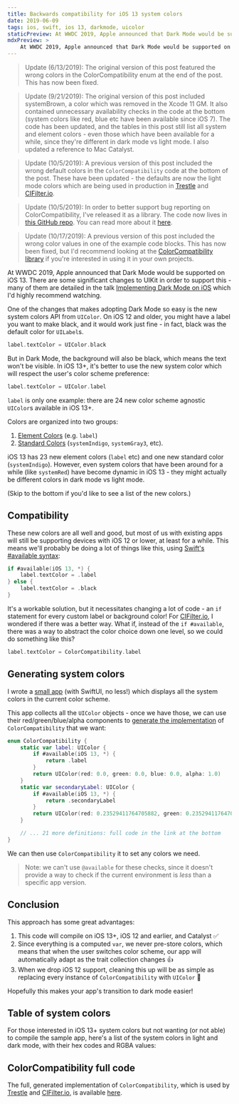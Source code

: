 ```yaml
---
title: Backwards compatibility for iOS 13 system colors
date: 2019-06-09
tags: ios, swift, ios 13, darkmode, uicolor
staticPreview: At WWDC 2019, Apple announced that Dark Mode would be supported on iOS 13. There are some significant changes to UIKit in order to support this - many of them are detailed in the talk Implementing Dark Mode on iOS which I'd highly recommend watching...
mdxPreview: >
    At WWDC 2019, Apple announced that Dark Mode would be supported on iOS 13. There are some significant changes to UIKit in order to support this - many of them are detailed in the talk [Implementing Dark Mode on iOS](https://developer.apple.com/videos/play/wwdc2019/214/) which I'd highly recommend watching...
---
```


> Update (6/13/2019): The original version of this post featured the wrong colors in the ColorCompatibility enum at the end of the post. This has now been fixed.

> Update (9/21/2019): The original version of this post included systemBrown, a color which was removed in the Xcode 11 GM. It also contained unnecessary availability checks in the code at the bottom (system colors like red, blue etc have been available since iOS 7). The code has been updated, and the tables in this post still list all system and element colors - even those which have been available for a while, since they're different in dark mode vs light mode. I also updated a reference to Mac Catalyst.

> Update (10/5/2019): A previous version of this post included the wrong default colors in the `ColorCompatibility` code at the bottom of the post. These have been updated - the defaults are now the light mode colors which are being used in production in [Trestle](https://itunes.apple.com/us/app/trestle-the-new-sudoku/id1300230302?mt=8) and [CIFilter.io](https://itunes.apple.com/us/app/cifilter-io/id1457458557?mt=8).

> Update (10/5/2019): In order to better support bug reporting on ColorCompatibility, I've released it as a library. The code now lives in [this GitHub repo](https://github.com/noahsark769/ColorCompatibility). You can read more about it [here](/blog/color-compatibility-pod).

> Update (10/17/2019): A previous version of this post included the wrong color values in one of the example code blocks. This has now been fixed, but I'd recommend looking at the [ColorCompatibility library](https://github.com/noahsark769/ColorCompatibility) if you're interested in using it in your own projects.

At WWDC 2019, Apple announced that Dark Mode would be supported on iOS 13. There are some significant changes to UIKit in order to support this - many of them are detailed in the talk [Implementing Dark Mode on iOS](https://developer.apple.com/videos/play/wwdc2019/214/) which I'd highly recommend watching.

One of the changes that makes adopting Dark Mode so easy is the new system colors API from `UIColor`. On iOS 12 and older, you might have a label you want to make black, and it would work just fine - in fact, black was the default color for `UILabel`s.

```swift
label.textColor = UIColor.black
```

But in Dark Mode, the background will also be black, which means the text won't be visible. In iOS 13+, it's better to use the new system color which will respect the user's color scheme preference:

```swift
label.textColor = UIColor.label
```

`label` is only one example: there are 24 new color scheme agnostic `UIColor`s available in iOS 13+.

Colors are organized into two groups:

1. [Element Colors](https://developer.apple.com/documentation/uikit/uicolor/ui_element_colors) (e.g. `label`)
2. [Standard Colors](https://developer.apple.com/documentation/uikit/uicolor/standard_colors) (`systemIndigo`, `systemGray3`, etc).

iOS 13 has 23 new element colors (`label` etc) and one new standard color (`systemIndigo`). However, even system colors that have been around for a while (like `systemRed`) have become dynamic in iOS 13 - they might actually be different colors in dark mode vs light mode.

(Skip to the bottom if you'd like to see a list of the new colors.)

<Instabug />

## Compatibility
These new colors are all well and good, but most of us with existing apps will still be supporting devices with iOS 12 or lower, at least for a while. This means we'll probably be doing a lot of things like this, using [Swift's #available syntax](https://docs.swift.org/swift-book/ReferenceManual/Attributes.html):

```swift
if #available(iOS 13, *) {
    label.textColor = .label
} else {
    label.textColor = .black
}
```

It's a workable solution, but it necessitates changing a lot of code - an `if` statement for every custom label or background color! For [CIFilter.io](/blog/cifilterio), I wondered if there was a better way. What if, instead of the `if #available`, there was a way to abstract the color choice down one level, so we could do something like this?

```swift
label.textColor = ColorCompatibility.label
```

## Generating system colors
I wrote a [small app](https://github.com/noahsark769/NGSystemColorComparison) (with SwiftUI, no less!) which displays all the system colors in the current color scheme.

<FlowGrid columns={2}>
    <CaptionedImage max={300} filename="systemcolors-light.png" alt="System colors (light mode)" caption="Light mode" />
    <CaptionedImage max={300} filename="systemcolors-dark.png" alt="System colors (dark mode)" caption="Dark mode" />
</FlowGrid>

This app collects all the `UIColor` objects - once we have those, we can use their red/green/blue/alpha components to [generate the implementation](https://github.com/noahsark769/NGSystemColorComparison/blob/master/NGSystemColorComparison/SystemColors.swift#L102) of `ColorCompatibility` that we want:

```swift
enum ColorCompatibility {
    static var label: UIColor {
        if #available(iOS 13, *) {
            return .label
        }
        return UIColor(red: 0.0, green: 0.0, blue: 0.0, alpha: 1.0)
    }
    static var secondaryLabel: UIColor {
        if #available(iOS 13, *) {
            return .secondaryLabel
        }
        return UIColor(red: 0.23529411764705882, green: 0.23529411764705882, blue: 0.2627450980392157, alpha: 0.6)
    }

    // ... 21 more definitions: full code in the link at the bottom
}
```

We can then use `ColorCompatibility` it to set any colors we need.

> Note: we can't use `@available` for these checks, since it doesn't provide a way to check if the current environment is _less_ than a specific app version.

## Conclusion

This approach has some great advantages:

1. This code will compile on iOS 13+, iOS 12 and earlier, and Catalyst ✅
2. Since everything is a computed `var`, we never pre-store colors, which means that when the user switches color scheme, our app will automatically adapt as the trait collection changes 👍
3. When we drop iOS 12 support, cleaning this up will be as simple as replacing every instance of `ColorCompatibility` with `UIColor` 🎉

Hopefully this makes your app's transition to dark mode easier!

## Table of system colors
For those interested in iOS 13+ system colors but not wanting (or not able) to compile the sample app, here's a list of the system colors in light and dark mode, with their hex codes and RGBA values:

<IOS13SystemColorTable />

## ColorCompatibility full code
The full, generated implementation of `ColorCompatibility`, which is used by [Trestle](https://itunes.apple.com/us/app/trestle-the-new-sudoku/id1300230302?mt=8) and [CIFilter.io](https://itunes.apple.com/us/app/cifilter-io/id1457458557?mt=8), is available [here](https://github.com/noahsark769/ColorCompatibility).

<Instabug />
